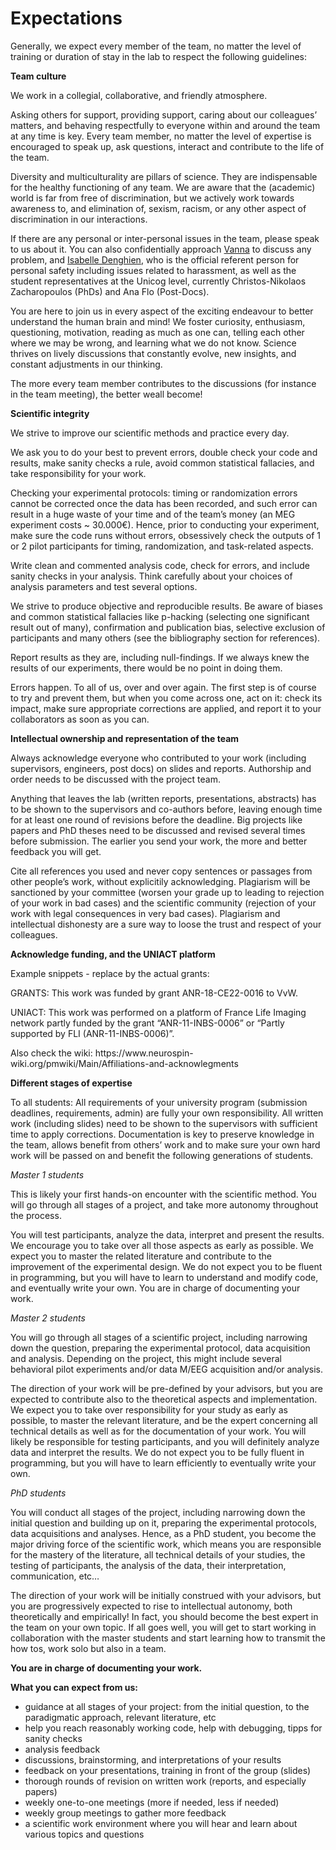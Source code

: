 # Expectations

Generally, we expect every member of the team, no matter the level of training or duration of stay in the lab to respect the following guidelines:

**Team culture**

We work in a collegial, collaborative, and friendly atmosphere.

Asking others for support, providing support, caring about our colleagues’ matters, and behaving respectfully to everyone within and around the team at any time is key. Every team member, no matter the level of expertise is encouraged to speak up, ask questions, interact and contribute to the life of the team.

Diversity and multiculturality are pillars of science. They are indispensable for the healthy functioning of any team. We are aware that the (academic) world is far from free of discrimination, but we actively work towards awareness to, and elimination of, sexism, racism, or any other aspect of discrimination in our interactions. 

If there are any personal or inter-personal issues in the team, please speak to us about it. You can also confidentially approach [Vanna](giovanna.santoro@cea.fr) to discuss any problem, and [Isabelle Denghien](isabelle.denghien@cea.fr), who is the official referent person for personal safety including issues related to harassment, as well as the student representatives at the Unicog level, currently Christos-Nikolaos Zacharopoulos (PhDs) and Ana Flo (Post-Docs). 

You are here to join us in every aspect of the exciting endeavour to better understand the human brain and mind! We foster curiosity, enthusiasm, questioning, motivation, reading as much as one can, telling each other where we may be wrong, and learning what we do not know. Science thrives on lively discussions that constantly evolve, new insights, and constant adjustments in our thinking. 

The more every team member contributes to the discussions (for instance in the team meeting), the better weall become! 


**Scientific integrity**

We strive to improve our scientific methods and practice every day.

We ask you to do your best to prevent errors, double check your code and results, make sanity checks a rule, avoid common statistical fallacies, and take responsibility for your work. 

Checking your experimental protocols: timing or randomization errors cannot be corrected once the data has been recorded, and such error can result in a huge waste of your time and of the team’s money (an MEG experiment costs ~ 30.000€). Hence, prior to conducting your experiment, make sure the code runs without errors, obsessively check the outputs of 1 or 2 pilot participants for timing, randomization, and task-related aspects.

Write clean and commented analysis code, check for errors, and include sanity checks in your analysis. Think carefully about your choices of analysis parameters and test several options. 

We strive to produce objective and reproducible results. Be aware of biases and common statistical fallacies like p-hacking (selecting one significant result out of many), confirmation and publication bias, selective exclusion of participants and many others (see the bibliography section for references). 

Report results as they are, including null-findings. If we always knew the results of our experiments, there would be no point in doing them. 

Errors happen. To all of us, over and over again. The first step is of course to try and prevent them, but when you come across one, act on it: check its impact, make sure appropriate corrections are applied, and report it to your collaborators as soon as you can.  


**Intellectual ownership and representation of the team**

Always acknowledge everyone who contributed to your work (including supervisors, engineers, post docs) on slides and reports. Authorship and order needs to be discussed with the project team. 

Anything that leaves the lab (written reports, presentations, abstracts) has to be shown to the supervisors and co-authors before, leaving enough time for at least one round of revisions before the deadline. Big projects like papers and PhD theses need to be discussed and revised several times before submission. The earlier you send your work, the more and better feedback you will get.

Cite all references you used and never copy sentences or passages from other people’s work, without explicitily acknowledging. Plagiarism will be sanctioned by your committee (worsen your grade up to leading to rejection of your work in bad cases) and the scientific community (rejection of your work with legal consequences in very bad cases). Plagiarism and intellectual dishonesty are a sure way to loose the trust and respect of your colleagues.

**Acknowledge funding, and the UNIACT platform**

Example snippets - replace by the actual grants: 

GRANTS: This work was funded by grant ANR-18-CE22-0016 to VvW.

UNIACT: This work was performed on a platform of France Life Imaging network partly funded by the grant “ANR-11-INBS-0006 ” or “Partly supported by FLI (ANR-11-INBS-0006)”.

Also check the wiki: https://www.neurospin-wiki.org/pmwiki/Main/Affiliations-and-acknowlegments


**Different stages of expertise**

To all students: 
All requirements of your university program (submission deadlines, requirements, admin) are fully your own responsibility.
All written work (including slides) need to be shown to the supervisors with sufficient time to apply corrections.
Documentation is key to preserve knowledge in the team, allows benefit from others' work and to make sure your own hard work will be passed on and benefit the following generations of students. 


*Master 1 students* 

This is likely your first hands-on encounter with the scientific method. You will go through all stages of a project, and take more autonomy throughout the process. 

You will test participants, analyze the data, interpret and present the results. 
We encourage you to take over all those aspects as early as possible. 
We expect you to master the related literature and contribute to the improvement of the experimental design. 
We do not expect you to be fluent in programming, but you will have to learn to understand and modify code, and eventually write your own. You are in charge of documenting your work. 


*Master 2 students* 

You will go through all stages of a scientific project, including narrowing down the question, preparing the experimental protocol, data acquisition and analysis. 
Depending on the project, this might include several behavioral pilot experiments and/or data M/EEG acquisition and/or analysis. 

The direction of your work will be pre-defined by your advisors, but you are expected to contribute also to the theoretical aspects and implementation.
We expect you to take over responsibility for your study as early as possible, 
to master the relevant literature, and be the expert concerning all technical details as well as for the documentation of your work. You will likely be responsible for testing participants, and you will definitely analyze data and interpret the results. 
We do not expect you to be fully fluent in programming, but you will have to learn efficiently to eventually write your own. 


*PhD students* 

You will conduct all stages of the project, including narrowing down the initial question and building up on it, preparing the experimental protocols, data acquisitions and analyses. Hence, as a PhD student, you become the major driving force of the scientific work, which means you are responsible for the mastery of the literature, all technical details of your studies, the testing of participants, the analysis of the data, their interpretation, communication, etc... 

The direction of your work will be initially construed with your advisors, but you are progressively expected to rise to intellectual autonomy, both theoretically and empirically! In fact, you should become the best expert in the team on your own topic. If all goes well, you will get to start working in collaboration with the master students and start learning how to transmit the how tos, work solo but also in a team. 

__You are in charge of documenting your work.__


**What you can expect from us:**

- guidance at all stages of your project: from the initial question, to the paradigmatic approach, relevant literature, etc
- help you reach reasonably working code, help with debugging, tipps for sanity checks
- analysis feedback
- discussions, brainstorming, and interpretations of your results
- feedback on your presentations, training in front of the group (slides)
- thorough rounds of revision on written work (reports, and especially papers)
- weekly one-to-one meetings (more if needed, less if needed)
- weekly group meetings to gather more feedback
- a scientific work environment where you will hear and learn about various topics and questions

